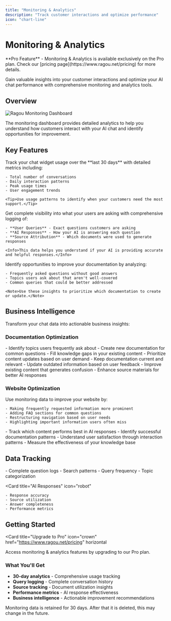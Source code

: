 ```yaml
---
title: "Monitoring & Analytics"
description: "Track customer interactions and optimize performance"
icon: "chart-line"
---
```


# Monitoring & Analytics

<Note>
  **Pro Feature** - Monitoring & Analytics is available exclusively on the Pro plan. Check our [pricing page](https://www.ragou.net/pricing) for more details.
</Note>

Gain valuable insights into your customer interactions and optimize your AI chat performance with comprehensive monitoring and analytics tools.

## Overview

<img src="/images/monitoring.jpeg" alt="Ragou Monitoring Dashboard" />

The monitoring dashboard provides detailed analytics to help you understand how customers interact with your AI chat and identify opportunities for improvement.

## Key Features

<AccordionGroup>
  <Accordion icon="chart-bar" title="Usage Analytics">
    Track your chat widget usage over the **last 30 days** with detailed metrics including:
    
    - Total number of conversations
    - Daily interaction patterns
    - Peak usage times
    - User engagement trends
    
    <Tip>Use usage patterns to identify when your customers need the most support.</Tip>
  </Accordion>
  
  <Accordion icon="comments" title="User Query Insights">
    Get complete visibility into what your users are asking with comprehensive logging of:
    
    - **User Queries** - Exact questions customers are asking
    - **AI Responses** - How your AI is answering each question
    - **Source Attribution** - Which documents were used to generate responses
    
    <Info>This data helps you understand if your AI is providing accurate and helpful responses.</Info>
  </Accordion>
  
  <Accordion icon="magnifying-glass" title="Content Gap Analysis">
    Identify opportunities to improve your documentation by analyzing:
    
    - Frequently asked questions without good answers
    - Topics users ask about that aren't well-covered
    - Common queries that could be better addressed
    
    <Note>Use these insights to prioritize which documentation to create or update.</Note>
  </Accordion>
</AccordionGroup>

## Business Intelligence

Transform your chat data into actionable business insights:

### Documentation Optimization

<AccordionGroup>
  <Accordion icon="file-plus" title="Content Creation">
    - Identify topics users frequently ask about
    - Create new documentation for common questions
    - Fill knowledge gaps in your existing content
    - Prioritize content updates based on user demand
  </Accordion>
  
  <Accordion icon="arrows-rotate" title="Content Updates">
    - Keep documentation current and relevant
    - Update outdated information based on user feedback
    - Improve existing content that generates confusion
    - Enhance source materials for better AI responses
  </Accordion>
</AccordionGroup>

### Website Optimization

<AccordionGroup>
  <Accordion icon="eye" title="Visibility Improvements">
    Use monitoring data to improve your website by:
    
    - Making frequently requested information more prominent
    - Adding FAQ sections for common questions
    - Restructuring navigation based on user needs
    - Highlighting important information users often miss
  </Accordion>
  
  <Accordion icon="chart-line" title="Performance Insights">
    - Track which content performs best in AI responses
    - Identify successful documentation patterns
    - Understand user satisfaction through interaction patterns
    - Measure the effectiveness of your knowledge base
  </Accordion>
</AccordionGroup>

## Data Tracking

<Columns cols={2}>
  <Card
    title="User Queries"
    icon="message-square"
  >
    - Complete question logs
    - Search patterns
    - Query frequency
    - Topic categorization
  </Card>
  
  <Card
    title="AI Responses"
    icon="robot"
  >
    - Response accuracy
    - Source utilization
    - Answer completeness
    - Performance metrics
  </Card>
</Columns>

## Getting Started

<Card
  title="Upgrade to Pro"
  icon="crown"
  href="https://www.ragou.net/pricing"
  horizontal
>
  Access monitoring & analytics features by upgrading to our Pro plan.
</Card>

### What You'll Get

- **30-day analytics** - Comprehensive usage tracking
- **Query logging** - Complete conversation history
- **Source tracking** - Document utilization insights  
- **Performance metrics** - AI response effectiveness
- **Business intelligence** - Actionable improvement recommendations


<Warning>
  Monitoring data is retained for 30 days. After that it is deleted, this may change in the future.
</Warning>
